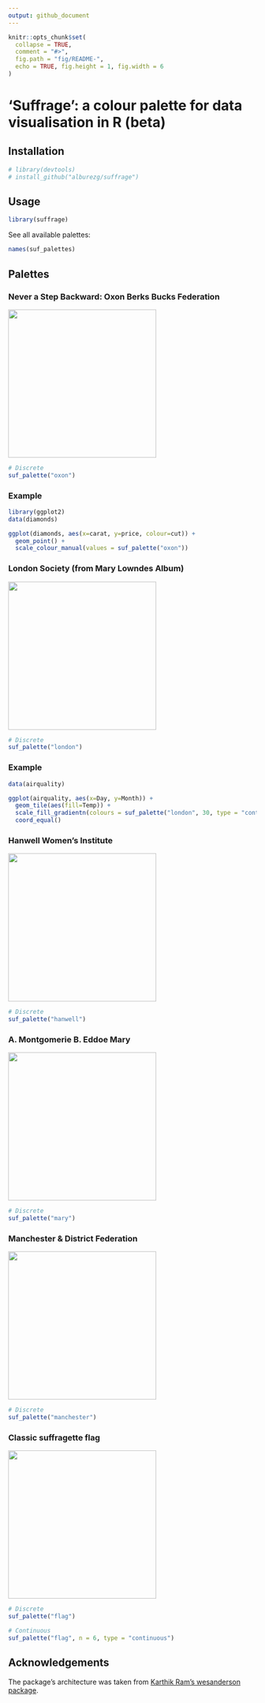 ```yaml
---
output: github_document
---
```


```r
knitr::opts_chunk$set(
  collapse = TRUE,
  comment = "#>",
  fig.path = "fig/README-",
  echo = TRUE, fig.height = 1, fig.width = 6
)
```


# 'Suffrage': a colour palette for data visualisation in R (beta)

## Installation

```r
# library(devtools)
# install_github("alburezg/suffrage")
```

## Usage

```r
library(suffrage)
```

See all available palettes:

```r
names(suf_palettes)
```

## Palettes

### Never a Step Backward: Oxon Berks Bucks Federation

![](sources/oxon.jpg){width=300px}

```r
# Discrete
suf_palette("oxon")
```

### Example

```r
library(ggplot2)
data(diamonds)

ggplot(diamonds, aes(x=carat, y=price, colour=cut)) +
  geom_point() +
  scale_colour_manual(values = suf_palette("oxon"))

```

### London Society (from Mary Lowndes Album)

![](sources/london.jpg){width=300px}

```r
# Discrete
suf_palette("london")
```

### Example

```r
data(airquality)

ggplot(airquality, aes(x=Day, y=Month)) +
  geom_tile(aes(fill=Temp)) +
  scale_fill_gradientn(colours = suf_palette("london", 30, type = "continuous")) +
  coord_equal()
```

### Hanwell Women's Institute

![](sources/hanwell.jpg){width=300px}

```r
# Discrete
suf_palette("hanwell")
```

### A. Montgomerie B. Eddoe Mary

![](sources/mary.jpg){width=300px}

```r
# Discrete
suf_palette("mary")
```

### Manchester & District Federation

![](sources/manchester.jpg){width=300px}

```r
# Discrete
suf_palette("manchester")
```

### Classic suffragette flag

![](sources/flag.jpg){width=300px}

```r
# Discrete
suf_palette("flag")
```

```r
# Continuous
suf_palette("flag", n = 6, type = "continuous")
```


## Acknowledgements

The package's architecture was taken from [Karthik Ram's wesanderson package](https://github.com/karthik/wesanderson).

